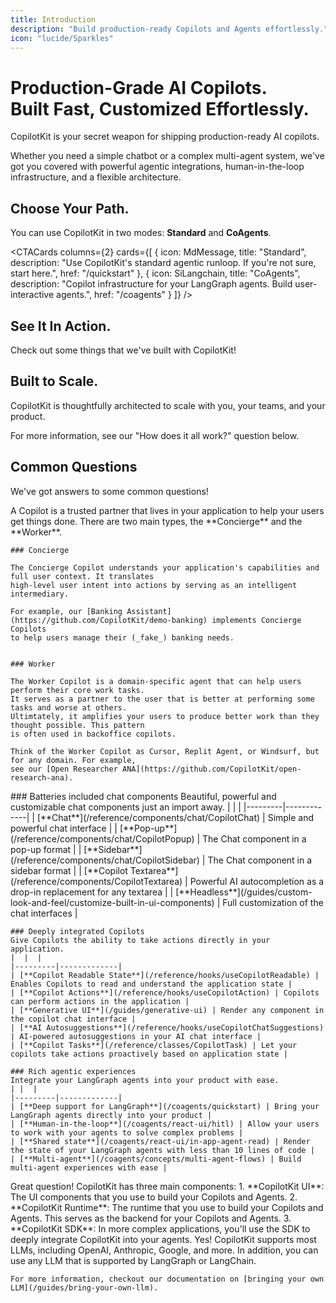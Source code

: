 ```yaml
---
title: Introduction
description: "Build production-ready Copilots and Agents effortlessly."
icon: "lucide/Sparkles"
---
```



# Production-Grade AI Copilots. <br/> Built Fast, Customized Effortlessly.

CopilotKit is your secret weapon for shipping production-ready AI copilots.

Whether you need a simple chatbot or a complex multi-agent system, we've got you
covered with powerful agentic integrations, human-in-the-loop infrastructure, and
a flexible architecture.

## Choose Your Path.

You can use CopilotKit in two modes: **Standard** and **CoAgents**.

<CTACards
  columns={2}
  cards={[
    {
      icon: MdMessage,
      title: "Standard",
      description: "Use CopilotKit's standard agentic runloop. If you're not sure, start here.",
      href: "/quickstart"
    },
    {
      icon: SiLangchain,
      title: "CoAgents",
      description: "Copilot infrastructure for your LangGraph agents. Build user-interactive agents.",
      href: "/coagents"
    }
  ]}
/>

## See It In Action.
Check out some things that we've built with CopilotKit!

<div className="pb-6"/>
<ExamplesCarousel id="example" />

## Built to Scale.
CopilotKit is thoughtfully architected to scale with you, your teams, and your product.
<ImageZoom src="/images/architecture-diagram.png" className="rounded-2xl" width={1000} height={1000}/>

For more information, see our "How does it all work?" question below.

## Common Questions
We've got answers to some common questions!

<Accordions>
  <Accordion title="What is a Copilot?">
    A Copilot is a trusted partner that lives in your application to help your users get things done.
    There are two main types, the **Concierge** and the **Worker**.

    ### Concierge

    The Concierge Copilot understands your application's capabilities and full user context. It translates 
    high-level user intent into actions by serving as an intelligent intermediary.

    For example, our [Banking Assistant](https://github.com/CopilotKit/demo-banking) implements Concierge Copilots 
    to help users manage their (_fake_) banking needs.
    

    ### Worker

    The Worker Copilot is a domain-specific agent that can help users perform their core work tasks.
    It serves as a partner to the user that is better at performing some tasks and worse at others. 
    Ultimtately, it amplifies your users to produce better work than they thought possible. This pattern
    is often used in backoffice copilots.

    Think of the Worker Copilot as Cursor, Replit Agent, or Windsurf, but for any domain. For example, 
    see our [Open Researcher ANA](https://github.com/CopilotKit/open-research-ana).
  </Accordion>
  <Accordion title="What are the main features of CopilotKit?">
    ### Batteries included chat components
    Beautiful, powerful and customizable chat components just an import away.
    | | |
    |---------|-------------|
    | [**Chat**](/reference/components/chat/CopilotChat) | Simple and powerful chat interface |
    | [**Pop-up**](/reference/components/chat/CopilotPopup) | The Chat component in a pop-up format |
    | [**Sidebar**](/reference/components/chat/CopilotSidebar) | The Chat component in a sidebar format |
    | [**Copilot Textarea**](/reference/components/CopilotTextarea) | Powerful AI autocompletion as a drop-in replacement for any textarea |
    | [**Headless**](/guides/custom-look-and-feel/customize-built-in-ui-components) | Full customization of the chat interfaces |

    ### Deeply integrated Copilots
    Give Copilots the ability to take actions directly in your application.
    |  |  |
    |---------|-------------|
    | [**Copilot Readable State**](/reference/hooks/useCopilotReadable) | Enables Copilots to read and understand the application state |
    | [**Copilot Actions**](/reference/hooks/useCopilotAction) | Copilots can perform actions in the application |
    | [**Generative UI**](/guides/generative-ui) | Render any component in the copilot chat interface |
    | [**AI Autosuggestions**](/reference/hooks/useCopilotChatSuggestions) | AI-powered autosuggestions in your AI chat interface |
    | [**Copilot Tasks**](/reference/classes/CopilotTask) | Let your copilots take actions proactively based on application state |

    ### Rich agentic experiences
    Integrate your LangGraph agents into your product with ease.
    | |  |
    |---------|-------------|
    | [**Deep support for LangGraph**](/coagents/quickstart) | Bring your LangGraph agents directly into your product |
    | [**Human-in-the-loop**](/coagents/react-ui/hitl) | Allow your users to work with your agents to solve complex problems |
    | [**Shared state**](/coagents/react-ui/in-app-agent-read) | Render the state of your LangGraph agents with less than 10 lines of code |
    | [**Multi-agent**](/coagents/concepts/multi-agent-flows) | Build multi-agent experiences with ease |
  </Accordion>
  <Accordion title="How does it all work?">
    Great question! CopilotKit has three main components:
    1. **CopilotKit UI**: The UI components that you use to build your Copilots and Agents.
    2. **CopilotKit Runtime**: The runtime that you use to build your Copilots and Agents. This serves as the backend for your Copilots and Agents.
    3. **CopilotKit SDK**: In more complex applications, you'll use the SDK to deeply integrate CopilotKit into your agents.
  </Accordion>

  <Accordion title="Can I use any LLM with CopilotKit?">
    Yes! CopilotKit supports most LLMs, including OpenAI, Anthropic, Google, and more. In addition, you can use any LLM that is supported by LangGraph or
    LangChain.

    For more information, checkout our documentation on [bringing your own LLM](/guides/bring-your-own-llm).
  </Accordion>
</Accordions>
